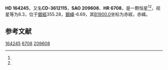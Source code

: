 {{Starbox begin
| name = HD 164245
}}
{{Starbox observe
| epoch = [[J2000.0|J2000.0]]
| constell = {{星座名待查}}<ref name=SIMBAD>{{cite web
 | url=http://simbad.u-strasbg.fr/simbad/sim-id?Ident=HR+6708
 | title=Pulsating variable Star
 | publisher=Centre de Données astronomiques de Strasbourg
 | work=SIMBAD
 | accessdate=2012-07-13
 | archive-date=2016-03-19
 | archive-url=https://web.archive.org/web/20160319000810/http://simbad.u-strasbg.fr/simbad/sim-id?Ident=HR+6708
 | dead-url=no
 }}</ref><ref name=DATA>{{cite web
 | url=http://vizier.u-strasbg.fr/viz-bin/VizieR-5?-out.add=.&-source=5050&-corr=PK=HR&-out.max=9999&HR=6708
 | title=VizieR Detailed Page
 | accessdate=2012-07-13
 | archive-date=2016-03-04
 | archive-url=https://web.archive.org/web/20160304203001/http://vizier.u-strasbg.fr/viz-bin/VizieR-5?-out.add=.&-source=5050&-corr=PK=HR&-out.max=9999&HR=6708
 | dead-url=no
 }}</ref>
| 星官 = 
| ra = {{RA|18|1|48.3}}<ref name=SIMBAD /><ref name=DATA />
| dec = {{DEC|-36|22|40}}<ref name=SIMBAD /><ref name=DATA />
| appmag_v = 6.3<ref name=SIMBAD /><ref name=DATA />
}}
{{Starbox character
| class = B7IV<ref name=SIMBAD /><ref name=DATA />
| b-v = -0.03<ref name=SIMBAD /><ref name=DATA />
| u-b = -0.33<ref name=SIMBAD /><ref name=DATA />
| r-i = <ref name=SIMBAD /><ref name=DATA />
| variable = 
}}
{{Starbox astrometry
| radial_v = -0.33
| prop_mo_ra = 14
| parallax = 
| p_error = 
}}
{{Starbox catalog
| names =CD-3612115，[[SAO星表|SAO]] 209608，[[HD星表|HD]] 164245，[[HR星表|HR]] 6708}}
{{Starbox reference |Simbad=HR+6708}}
{{Starbox end}}

'''HD 164245'''，又名'''CD-3612115'''，'''SAO 209608'''、'''HR 6708'''，是一颗恒星<ref name=SIMBAD /><ref name=DATA />，视星等为6.3，位于[[銀道座標系|銀經]]355.28，[[銀道座標系|銀緯]]-6.69，其[[B1900.0|B1900.0]]坐标为赤經{{RA|17|55|2.5}}，赤緯{{DEC|-36|-6.69|25}}。

== 参考文献 ==
{{reflist}}

{{star-stub}}

[[Category:HD和HDE天體|164245]]
[[Category:HR天體|6708]]
[[Category:SAO天體|209608]]